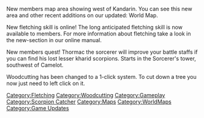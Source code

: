 {{Update|date = 25 March 2002}}

New members map area showing west of Kandarin. You can see this new area and other recent additions on our updated: World Map.

New fletching skill is online! The long anticipated fletching skill is now available to members. For more information about fletching take a look in the new-section in our online manual. 

New members quest! Thormac the sorcerer will improve your battle staffs if you can find his lost lesser kharid scorpions. Starts in the Sorcerer's tower, southwest of Camelot. 

Woodcutting has been changed to a 1-click system. To cut down a tree you now just need to left click on it.

[[Category:Updates|{{PAGENAME}}]]
[[Category:Fletching]]
[[Category:Woodcutting]]
[[Category:Gameplay]]
[[Category:Scorpion Catcher]]
[[Category:Maps]]
[[Category:WorldMaps]]
[[Category:Game Updates]]
